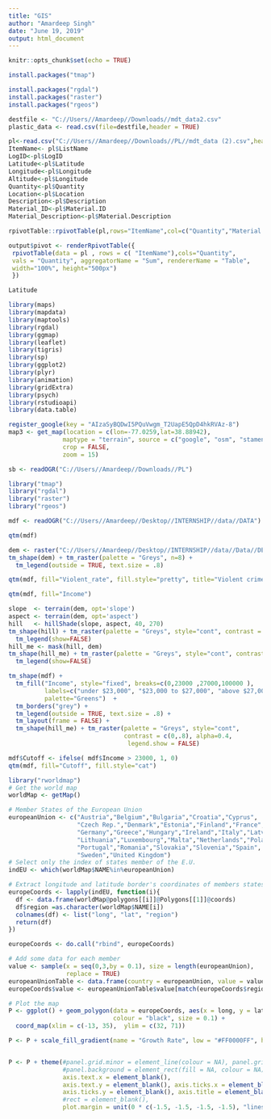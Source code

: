 ---
title: "GIS"
author: "Amardeep Singh"
date: "June 19, 2019"
output: html_document
---

```{r setup, include=FALSE}
knitr::opts_chunk$set(echo = TRUE)
```
```{r}
install.packages("tmap")
```
```{r}
install.packages("rgdal")
install.packages("raster")
install.packages("rgeos")
```
```{r}
destfile <- "C://Users//Amardeep//Downloads//mdt_data2.csv"
plastic_data <- read.csv(file=destfile,header = TRUE)
```
```{r}
pl<-read.csv("C://Users//Amardeep//Downloads//PL//mdt_data (2).csv",header = TRUE)
ItemName<- pl$ListName
LogID<-pl$LogID
Latitude<-pl$Latitude
Longitude<-pl$Longitude
Altitude<-pl$Longitude
Quantity<-pl$Quantity
Location<-pl$Location
Description<-pl$Description
Material_ID<-pl$Material.ID
Material_Description<-pl$Material.Description
```
```{r}
rpivotTable::rpivotTable(pl,rows="ItemName",col=c("Quantity","Material.Description"))
```
```{r}
output$pivot <- renderRpivotTable({
 rpivotTable(data = pl , rows = c( "ItemName"),cols="Quantity",
 vals = "Quantity", aggregatorName = "Sum", rendererName = "Table",
 width="100%", height="500px")
 })

```
```{r}
Latitude
```
```{r}
library(maps) 
library(mapdata) 
library(maptools)
library(rgdal)
library(ggmap)
library(leaflet)
library(tigris)
library(sp)
library(ggplot2)
library(plyr)
library(animation)
library(gridExtra)
library(psych)
library(rstudioapi)
library(data.table)
```
```{r}
register_google(key = "AIzaSyBQDwI5PQuVwgm_T2UapE5QpD4hkRVAz-8")
map3 <- get_map(location = c(lon=-77.0259,lat=38.88942),
               maptype = "terrain", source = c("google", "osm", "stamen"),
               crop = FALSE,
               zoom = 15)
```
```{r}
sb <- readOGR("C://Users//Amardeep//Downloads//PL")
```
```{r}
library("tmap")
library("rgdal")
library("raster")
library("rgeos")
```
```{r}
mdf <- readOGR("C://Users//Amardeep//Desktop//INTERNSHIP//data//DATA")
```
```{r}
qtm(mdf)
```
```{r}
dem <- raster("C://Users//Amardeep//Desktop//INTERNSHIP//data//Data//DEM.img")
tm_shape(dem) + tm_raster(palette = "Greys", n=8) +
  tm_legend(outside = TRUE, text.size = .8)
```
```{r}
qtm(mdf, fill="Violent_rate", fill.style="pretty", title="Violent crimes \nper 100,000", legend.outside=TRUE)

```
```{r}
qtm(mdf, fill="Income")

```
```{r}
slope  <- terrain(dem, opt='slope')
aspect <- terrain(dem, opt='aspect')
hill   <- hillShade(slope, aspect, 40, 270)
tm_shape(hill) + tm_raster(palette = "Greys", style="cont", contrast = c(0,.8)) +
  tm_legend(show=FALSE) 
hill_me <- mask(hill, dem)
tm_shape(hill_me) + tm_raster(palette = "Greys", style="cont", contrast = c(0,.8)) +
  tm_legend(show=FALSE) 
```
```{r}
tm_shape(mdf) + 
  tm_fill("Income", style="fixed", breaks=c(0,23000 ,27000,100000 ),
          labels=c("under $23,000", "$23,000 to $27,000", "above $27,000"),
          palette="Greens")  +
  tm_borders("grey") +
  tm_legend(outside = TRUE, text.size = .8) +
  tm_layout(frame = FALSE) +
  tm_shape(hill_me) + tm_raster(palette = "Greys", style="cont", 
                                contrast = c(0,.8), alpha=0.4, 
                                 legend.show = FALSE) 
```
```{r}
mdf$Cutoff <- ifelse( mdf$Income > 23000, 1, 0)
qtm(mdf, fill="Cutoff", fill.style="cat")
```
```{r}
library("rworldmap")
# Get the world map
worldMap <- getMap()

# Member States of the European Union
europeanUnion <- c("Austria","Belgium","Bulgaria","Croatia","Cyprus",
                   "Czech Rep.","Denmark","Estonia","Finland","France",
                   "Germany","Greece","Hungary","Ireland","Italy","Latvia",
                   "Lithuania","Luxembourg","Malta","Netherlands","Poland",
                   "Portugal","Romania","Slovakia","Slovenia","Spain",
                   "Sweden","United Kingdom")
# Select only the index of states member of the E.U.
indEU <- which(worldMap$NAME%in%europeanUnion)

```
```{r}
# Extract longitude and latitude border's coordinates of members states of E.U. 
europeCoords <- lapply(indEU, function(i){
  df <- data.frame(worldMap@polygons[[i]]@Polygons[[1]]@coords)
  df$region =as.character(worldMap$NAME[i])
  colnames(df) <- list("long", "lat", "region")
  return(df)
})

europeCoords <- do.call("rbind", europeCoords)
```
```{r}
# Add some data for each member
value <- sample(x = seq(0,3,by = 0.1), size = length(europeanUnion),
                replace = TRUE)
europeanUnionTable <- data.frame(country = europeanUnion, value = value)
europeCoords$value <- europeanUnionTable$value[match(europeCoords$region,europeanUnionTable$country)]
```
```{r}
# Plot the map
P <- ggplot() + geom_polygon(data = europeCoords, aes(x = long, y = lat, group = region, fill = value),
                             colour = "black", size = 0.1) +
  coord_map(xlim = c(-13, 35),  ylim = c(32, 71))

P <- P + scale_fill_gradient(name = "Growth Rate", low = "#FF0000FF", high = "#FFFF00FF", na.value = "grey50")


P <- P + theme(#panel.grid.minor = element_line(colour = NA), panel.grid.minor = element_line(colour = NA),
               #panel.background = element_rect(fill = NA, colour = NA),
               axis.text.x = element_blank(),
               axis.text.y = element_blank(), axis.ticks.x = element_blank(),
               axis.ticks.y = element_blank(), axis.title = element_blank(),
               #rect = element_blank(),
               plot.margin = unit(0 * c(-1.5, -1.5, -1.5, -1.5), "lines"))
```